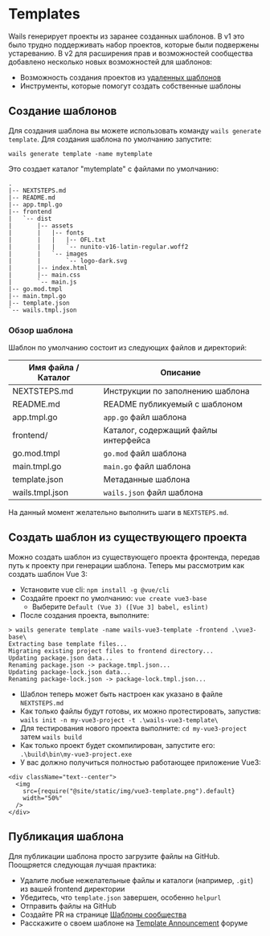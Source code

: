 # Templates

Wails генерирует проекты из заранее созданных шаблонов. В v1 это было трудно поддерживать набор проектов, которые были подвержены устареванию. В v2 для расширения прав и возможностей сообщества добавлено несколько новых возможностей для шаблонов:

- Возможность создания проектов из [удаленных шаблонов](../reference/cli.mdx#remote-templates)
- Инструменты, которые помогут создать собственные шаблоны

## Создание шаблонов

Для создания шаблона вы можете использовать команду `wails generate template`. Для создания шаблона по умолчанию запустите:

`wails generate template -name mytemplate`

Это создает каталог "mytemplate" с файлами по умолчанию:

```shell title=mytemplate/
.
|-- NEXTSTEPS.md
|-- README.md
|-- app.tmpl.go
|-- frontend
|   `-- dist
|       |-- assets
|       |   |-- fonts
|       |   |   |-- OFL.txt
|       |   |   `-- nunito-v16-latin-regular.woff2
|       |   `-- images
|       |       `-- logo-dark.svg
|       |-- index.html
|       |-- main.css
|       `-- main.js
|-- go.mod.tmpl
|-- main.tmpl.go
|-- template.json
`-- wails.tmpl.json
```

### Обзор шаблона

Шаблон по умолчанию состоит из следующих файлов и директорий:

| Имя файла / Каталог | Описание                             |
| ------------------- | ------------------------------------ |
| NEXTSTEPS.md        | Инструкции по заполнению шаблона     |
| README.md           | README публикуемый с шаблоном        |
| app.tmpl.go         | `app.go` файл шаблона                |
| frontend/           | Каталог, содержащий файлы интерфейса |
| go.mod.tmpl         | `go.mod` файл шаблона                |
| main.tmpl.go        | `main.go` файл шаблона               |
| template.json       | Метаданные шаблона                   |
| wails.tmpl.json     | `wails.json` файл шаблона            |

На данный момент желательно выполнить шаги в `NEXTSTEPS.md`.

## Создать шаблон из существующего проекта

Можно создать шаблон из существующего проекта фронтенда, передав путь к проекту при генерации шаблона. Теперь мы рассмотрим как создать шаблон Vue 3:

- Установите vue cli: `npm install -g @vue/cli`
- Создайте проект по умолчанию: `vue create vue3-base`
  - Выберите `Default (Vue 3) ([Vue 3] babel, eslint)`
- После создания проекта, выполните:

```shell
> wails generate template -name wails-vue3-template -frontend .\vue3-base\
Extracting base template files...
Migrating existing project files to frontend directory...
Updating package.json data...
Renaming package.json -> package.tmpl.json...
Updating package-lock.json data...
Renaming package-lock.json -> package-lock.tmpl.json...
```

- Шаблон теперь может быть настроен как указано в файле `NEXTSTEPS.md`
- Как только файлы будут готовы, их можно протестировать, запустив: `wails init -n my-vue3-project -t .\wails-vue3-template\`
- Для тестирования нового проекта выполните: `cd my-vue3-project` затем `wails build`
- Как только проект будет скомпилирован, запустите его: `.\build\bin\my-vue3-project.exe`
- У вас должно получиться полностью работающее приложение Vue3:

```mdx-code-block
<div className="text--center">
  <img
    src={require("@site/static/img/vue3-template.png").default}
    width="50%"
  />
</div>
```

## Публикация шаблона

Для публикации шаблона просто загрузите файлы на GitHub. Поощряется следующая лучшая практика:

- Удалите любые нежелательные файлы и каталоги (например, `.git`) из вашей frontend директории
- Убедитесь, что `template.json` завершен, особенно `helpurl`
- Отправить файлы на GitHub
- Создайте PR на странице [Шаблоны сообщества](../community/templates.mdx)
- Расскажите о своем шаблоне на [Template Announcement](https://github.com/milselarch/wails/discussions/825) форуме
